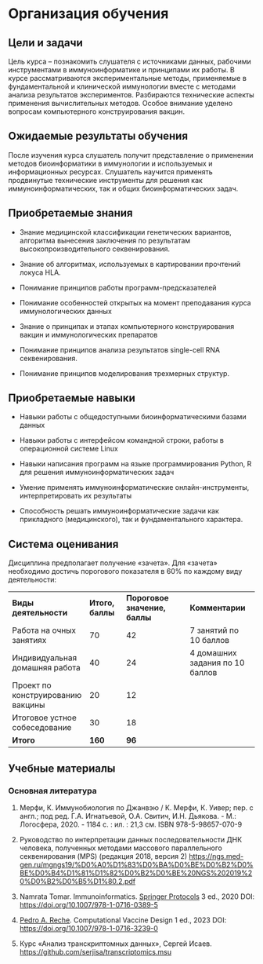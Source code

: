 # Организация обучения

## Цели и задачи

Цель курса – познакомить слушателя с источниками данных, рабочими инструментами в иммуноинформатике и принципами их работы. В курсе рассматриваются экспериментальные методы, применяемые в фундаментальной и клинической иммунологии вместе с методами анализа результатов экспериментов. Разбираются технические аспекты применения вычислительных методов. Особое внимание уделено вопросам компьютерного конструирования вакцин.

## Ожидаемые результаты обучения

После изучения курса слушатель получит представление о применении методов биоинформатики в иммунологии и используемых и информационных ресурсах. Слушатель научится применять продвинутые технические инструменты для решения как иммуноинформатических, так и общих биоинформатических задач.

## Приобретаемые знания

-   Знание медицинской классификации генетических вариантов, алгоритма вынесения заключения по результатам высокопроизводительного секвенирования.

-   Знание об алгоритмах, используемых в картировании прочтений локуса HLA.

-   Понимание принципов работы программ-предсказателей

-   Понимание особенностей открытых на момент преподавания курса иммунологических данных

-   Знание о принципах и этапах компьютерного конструирования вакцин и иммунологических препаратов

-   Понимание принципов анализа результатов single-cell RNA секвенирования.

-   Понимание принципов моделирования трехмерных структур.

## Приобретаемые навыки

-   Навыки работы с общедоступными биоинформатическими базами данных

-   Навыки работы с интерфейсом командной строки, работы в операционной системе Linux

-   Навыки написания программ на языке программирования Python, R для решения иммуноинформатических задач

-   Умение применять иммуноинформатические онлайн-инструменты, интерпретировать их результаты 

-   Способность решать иммуноинформатические задачи как прикладного (медицинского), так и фундаментального характера.

## Система оценивания

Дисциплина предполагает получение «зачета». Для «зачета» необходимо достичь порогового показателя в 60% по каждому виду деятельности:

|                                   |                  |                               |                                 |
|-----------------------------------|------------------|-------------------------------|---------------------------------|
| **Виды деятельности**             | **Итого, баллы** | **Пороговое значение, баллы** | **Комментарии**                 |
| Работа на очных занятиях          | 70               | 42                            | 7 занятий по 10 баллов          |
| Индивидуальная домашняя работа    | 40               | 24                            | 4 домашних задания по 10 баллов |
| Проект по конструированию вакцины | 20               | 12                            |                                 |
| Итоговое устное собеседование     | 30               | 18                            |                                 |
| **Итого**                         | **160**          | **96**                        |                                 |

## Учебные материалы

### Основная литература

1.  Мерфи, К. Иммунобиология по Джанвэю / К. Мерфи, К. Уивер; пер. с англ.; под ред. Г.А. Игнатьевой, О.А. Свитич, И.Н. Дьякова. - М.: Логосфера, 2020. - 1184 с. : ил. : 21,3 см. ISBN 978-5-98657-070-9

2.  Руководство по интерпретации данных последовательности ДНК человека, полученных методами массового параллельного секвенирования (MPS) (редакция 2018, версия 2) <https://ngs.med-gen.ru/mgngs19/%D0%A0%D1%83%D0%BA%D0%BE%D0%B2%D0%BE%D0%B4%D1%81%D1%82%D0%B2%D0%BE%20NGS%202019%20%D0%B2%D0%B5%D1%80.2.pdf>

3.  Namrata Tomar. Immunoinformatics. [Springer Protocols](https://link.springer.com/search?facet-content-type=%22Book%22&package=12345&facet-start-year=2020&facet-end-year=2020) 3 ed., 2020 DOI: <https://doi.org/10.1007/978-1-0716-0389-5>

4.  [Pedro A. Reche](https://link.springer.com/book/10.1007/978-1-0716-3239-0#author-1-0). Computational Vaccine Design 1 ed., 2023 DOI: <https://doi.org/10.1007/978-1-0716-3239-0> 

5.  Курс «Анализ транскриптомных данных», Сергей Исаев. <https://github.com/serjisa/transcriptomics.msu>
